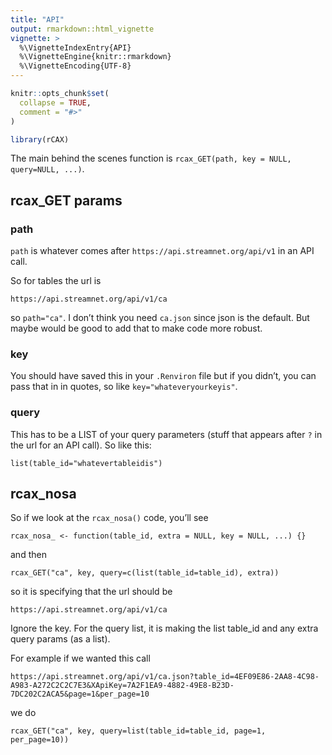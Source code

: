 ```yaml
---
title: "API"
output: rmarkdown::html_vignette
vignette: >
  %\VignetteIndexEntry{API}
  %\VignetteEngine{knitr::rmarkdown}
  %\VignetteEncoding{UTF-8}
---
```


```r
knitr::opts_chunk$set(
  collapse = TRUE,
  comment = "#>"
)
```

```r
library(rCAX)
```

The main behind the scenes function is `rcax_GET(path, key = NULL, query=NULL, ...)`. 

## rcax_GET params

### path

`path` is whatever comes after `https://api.streamnet.org/api/v1` in an API call. 

So for tables the url is
```
https://api.streamnet.org/api/v1/ca
```
so `path="ca"`. I don't think you need `ca.json` since json is the default. But maybe would be good to add that to make code more robust.

### key

You should have saved this in your `.Renviron` file but if you didn't, you can pass that in in quotes, so like `key="whateveryourkeyis"`.

### query

This has to be a LIST of your query parameters (stuff that appears after `?` in the url for an API call). So like this:
```
list(table_id="whatevertableidis")
```

## rcax_nosa

So if we look at the `rcax_nosa()` code, you'll see
```
rcax_nosa_ <- function(table_id, extra = NULL, key = NULL, ...) {}
```
and then
```
rcax_GET("ca", key, query=c(list(table_id=table_id), extra))
```
so it is specifying that the url should be 
```
https://api.streamnet.org/api/v1/ca
```
Ignore the key. For the query list, it is making the list table_id and any extra query params (as a list).

For example if we wanted this call 
```
https://api.streamnet.org/api/v1/ca.json?table_id=4EF09E86-2AA8-4C98-A983-A272C2C2C7E3&XApiKey=7A2F1EA9-4882-49E8-B23D-7DC202C2ACA5&page=1&per_page=10
```
we do
```
rcax_GET("ca", key, query=list(table_id=table_id, page=1, per_page=10))
```

